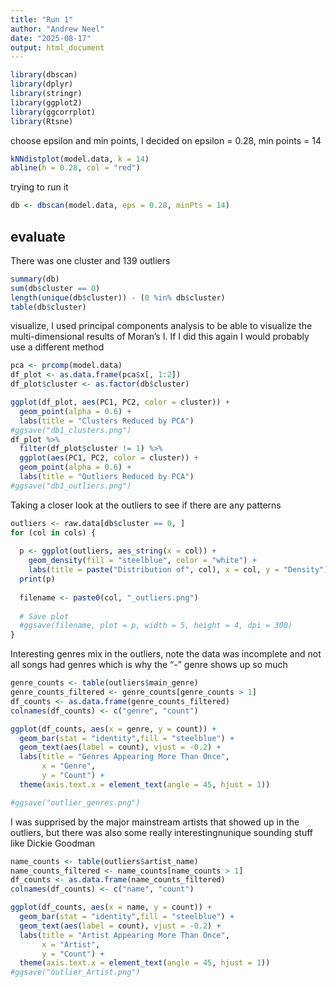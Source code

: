 ---
title: "Run 1"
author: "Andrew Neel"
date: "2025-08-17"
output: html_document
---
```{r}
library(dbscan)
library(dplyr)
library(stringr)
library(ggplot2)
library(ggcorrplot)
library(Rtsne)
```


choose epsilon and min points, I decided on epsilon = 0.28, min points = 14
```{r}
kNNdistplot(model.data, k = 14)
abline(h = 0.28, col = "red")
```
trying to run it
```{r}
db <- dbscan(model.data, eps = 0.28, minPts = 14)
```

## evaluate

There was one cluster and 139 outliers
```{r}
summary(db)
sum(db$cluster == 0)
length(unique(db$cluster)) - (0 %in% db$cluster)
table(db$cluster)

```


visualize, I used principal components analysis to be able to visualize the multi-dimensional results of Moran's I. If I did this again I would probably use a different method
```{r}
pca <- prcomp(model.data)
df_plot <- as.data.frame(pca$x[, 1:2])
df_plot$cluster <- as.factor(db$cluster)

ggplot(df_plot, aes(PC1, PC2, color = cluster)) +
  geom_point(alpha = 0.6) +
  labs(title = "Clusters Reduced by PCA") 
#ggsave("db1_clusters.png")
df_plot %>%
  filter(df_plot$cluster != 1) %>%
  ggplot(aes(PC1, PC2, color = cluster)) +
  geom_point(alpha = 0.6) +
  labs(title = "Outliers Reduced by PCA")
#ggsave("db1_outliers.png")
```


Taking a closer look at the outliers to see if there are any patterns
```{r}
outliers <- raw.data[db$cluster == 0, ]
for (col in cols) {
  
  p <- ggplot(outliers, aes_string(x = col)) +
    geom_density(fill = "steelblue", color = "white") +
    labs(title = paste("Distribution of", col), x = col, y = "Density") 
  print(p)
  
  filename <- paste0(col, "_outliers.png")
  
  # Save plot
  #ggsave(filename, plot = p, width = 5, height = 4, dpi = 300)
}
```
Interesting genres mix in the outliers, note the data was incomplete and not all songs had genres which is why the "-" genre shows up so much
```{r}
genre_counts <- table(outliers$main_genre)
genre_counts_filtered <- genre_counts[genre_counts > 1]
df_counts <- as.data.frame(genre_counts_filtered)
colnames(df_counts) <- c("genre", "count")

ggplot(df_counts, aes(x = genre, y = count)) +
  geom_bar(stat = "identity",fill = "steelblue") +
  geom_text(aes(label = count), vjust = -0.2) +
  labs(title = "Genres Appearing More Than Once",
       x = "Genre",
       y = "Count") +
  theme(axis.text.x = element_text(angle = 45, hjust = 1))

#ggsave("outlier_genres.png")
```
I was supprised by the major mainstream artists that showed up in the outliers, but there was also some really interestingnunique sounding stuff like Dickie Goodman
```{r}
name_counts <- table(outliers$artist_name)
name_counts_filtered <- name_counts[name_counts > 1]
df_counts <- as.data.frame(name_counts_filtered)
colnames(df_counts) <- c("name", "count")

ggplot(df_counts, aes(x = name, y = count)) +
  geom_bar(stat = "identity",fill = "steelblue") +
  geom_text(aes(label = count), vjust = -0.2) +
  labs(title = "Artist Appearing More Than Once",
       x = "Artist",
       y = "Count") +
  theme(axis.text.x = element_text(angle = 45, hjust = 1))
#ggsave("outlier_Artist.png")
```
